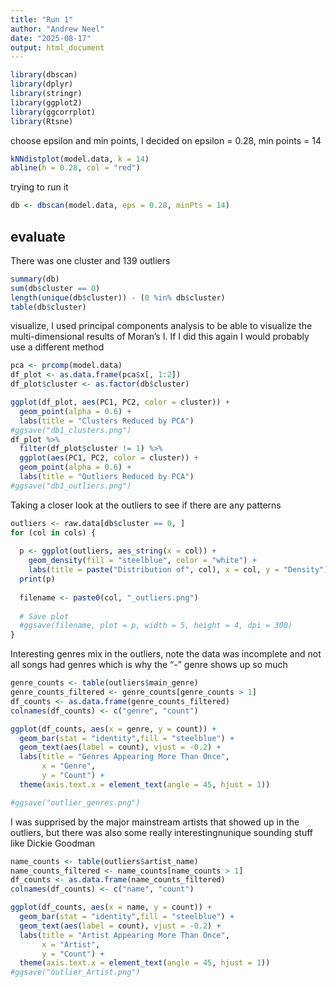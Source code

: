 ---
title: "Run 1"
author: "Andrew Neel"
date: "2025-08-17"
output: html_document
---
```{r}
library(dbscan)
library(dplyr)
library(stringr)
library(ggplot2)
library(ggcorrplot)
library(Rtsne)
```


choose epsilon and min points, I decided on epsilon = 0.28, min points = 14
```{r}
kNNdistplot(model.data, k = 14)
abline(h = 0.28, col = "red")
```
trying to run it
```{r}
db <- dbscan(model.data, eps = 0.28, minPts = 14)
```

## evaluate

There was one cluster and 139 outliers
```{r}
summary(db)
sum(db$cluster == 0)
length(unique(db$cluster)) - (0 %in% db$cluster)
table(db$cluster)

```


visualize, I used principal components analysis to be able to visualize the multi-dimensional results of Moran's I. If I did this again I would probably use a different method
```{r}
pca <- prcomp(model.data)
df_plot <- as.data.frame(pca$x[, 1:2])
df_plot$cluster <- as.factor(db$cluster)

ggplot(df_plot, aes(PC1, PC2, color = cluster)) +
  geom_point(alpha = 0.6) +
  labs(title = "Clusters Reduced by PCA") 
#ggsave("db1_clusters.png")
df_plot %>%
  filter(df_plot$cluster != 1) %>%
  ggplot(aes(PC1, PC2, color = cluster)) +
  geom_point(alpha = 0.6) +
  labs(title = "Outliers Reduced by PCA")
#ggsave("db1_outliers.png")
```


Taking a closer look at the outliers to see if there are any patterns
```{r}
outliers <- raw.data[db$cluster == 0, ]
for (col in cols) {
  
  p <- ggplot(outliers, aes_string(x = col)) +
    geom_density(fill = "steelblue", color = "white") +
    labs(title = paste("Distribution of", col), x = col, y = "Density") 
  print(p)
  
  filename <- paste0(col, "_outliers.png")
  
  # Save plot
  #ggsave(filename, plot = p, width = 5, height = 4, dpi = 300)
}
```
Interesting genres mix in the outliers, note the data was incomplete and not all songs had genres which is why the "-" genre shows up so much
```{r}
genre_counts <- table(outliers$main_genre)
genre_counts_filtered <- genre_counts[genre_counts > 1]
df_counts <- as.data.frame(genre_counts_filtered)
colnames(df_counts) <- c("genre", "count")

ggplot(df_counts, aes(x = genre, y = count)) +
  geom_bar(stat = "identity",fill = "steelblue") +
  geom_text(aes(label = count), vjust = -0.2) +
  labs(title = "Genres Appearing More Than Once",
       x = "Genre",
       y = "Count") +
  theme(axis.text.x = element_text(angle = 45, hjust = 1))

#ggsave("outlier_genres.png")
```
I was supprised by the major mainstream artists that showed up in the outliers, but there was also some really interestingnunique sounding stuff like Dickie Goodman
```{r}
name_counts <- table(outliers$artist_name)
name_counts_filtered <- name_counts[name_counts > 1]
df_counts <- as.data.frame(name_counts_filtered)
colnames(df_counts) <- c("name", "count")

ggplot(df_counts, aes(x = name, y = count)) +
  geom_bar(stat = "identity",fill = "steelblue") +
  geom_text(aes(label = count), vjust = -0.2) +
  labs(title = "Artist Appearing More Than Once",
       x = "Artist",
       y = "Count") +
  theme(axis.text.x = element_text(angle = 45, hjust = 1))
#ggsave("outlier_Artist.png")
```
